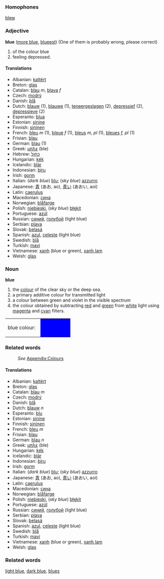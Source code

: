 ===Homophones===
[[blew]]

===Adjective===
'''blue''' ([[more blue]], [[blueest]]) (One of them is probably wrong, please correct)

# of the colour blue
# feeling depressed.

====Translations====
*Albanian: [[kaltërt]]
*Breton: [[glas]]
*Catalan: [[blau]] ''m'', [[blava]] ''f''
*Czech: [[modrý]]
*Danish: [[blå]]
*Dutch: [[blauw]] (1), [[blauwe]] (1), [[teneergeslagen]] (2), [[depressief]] (2), [[depressieve]] (2)
*Esperanto: [[blua]]
*Estonian: [[sinine]]
*Finnish: [[sininen]]
*French: [[bleu]] ''m'' (1), [[bleue]] ''f'' (1), [[bleus]] ''m, pl'' (1), [[bleues]] ''f, pl'' (1)
*Frisian: [[blau]]
*German: [[blau]] (1)
*Greek: [[μπλε]] (ble)
*Hebrew: [[כחול]] 
*Hungarian: [[kék]]
*Icelandic: [[blár]]
*Indonesian: [[biru]]
*Irish: [[gorm]]
*Italian: (''dark blue'') [[blu]]; (''sky blue'') [[azzurro]]
*Japanese: [[青]] (あお, ao), [[青い]] (あおい, aoi)
*Latin: [[caerulus]]
*Macedonian: [[сина]]
*Norwegian: [[blåfarge]]
*Polish: [[niebieski]], (''sky blue'') [[błękit]]
*Portuguese: [[azúl]]
*Russian: [[синий]], [[голубой]] (light blue)
*Serbian: [[plava]]
*Slovak: [[belasá]]
*Spanish: [[azul]], [[celeste]] (light blue)
*Swedish: [[blå]]
*Turkish: [[mavi]]
*Vietnamese: [[xanh]] (blue or green), [[xanh lam]]
*Welsh: [[glas]]

===Noun===
'''blue'''

#the [[color|colour]] of the clear sky or the deep sea.
#a primary additive colour for transmitted light
#a colour between green and violet in the visible spectrum 
#the colour obtained by subtracting [[red]] and [[green]] from [[white]] light using [[magenta]] and [[cyan]] filters.
<table><tr><td>blue colour: &nbsp;</td>
<td bgcolor="#0000FF" width="80">&nbsp; </td></tr></table>

===Related words===
:''See'' [[Wiktionary_Appendix:Colours|Appendix:Colours]]

====Translations====
*Albanian: [[kaltërt]]
*Breton: [[glas]]
*Catalan: [[blau]] ''m''
*Czech: [[modrý]]
*Danish: [[blå]]
*Dutch: [[blauw]] ''n''
*Esperanto: [[blu]]
*Estonian: [[sinine]]
*Finnish: [[sininen]]
*French: [[bleu]] ''m''
*Frisian: [[blau]]
*German: [[blau]] ''n''
*Greek: [[μπλε]] (ble)
*Hungarian: [[kék]]
*Icelandic: [[blár]]
*Indonesian: [[biru]]
*Irish: [[gorm]]
*Italian: (''dark blue'') [[blu]]; (''sky blue'') [[azzurro]]
*Japanese: [[青]] (あお, ao), [[青い]] (あおい, aoi)
*Latin: [[caerulus]]
*Macedonian: [[сина]]
*Norwegian: [[blåfarge]]
*Polish: [[niebieski]], (''sky blue'') [[błękit]]
*Portuguese: [[azúl]]
*Russian: [[синий]], [[голубой]] (light blue)
*Serbian: [[plava]]
*Slovak: [[belasá]]
*Spanish: [[azul]], [[celeste]] (light blue)
*Swedish: [[blå]]
*Turkish: [[mavi]]
*Vietnamese: [[xanh]] (blue or green), [[xanh lam]]
*Welsh: [[glas]]

===Related words===
[[light blue]], [[dark blue]], [[blues]]